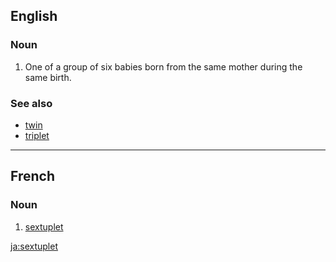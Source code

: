 {{wikipedia}}
==English==
{{coefficient}}
===Noun===
{{en-noun}}
#One of a group of six babies born from the same mother during the same birth.

===See also===
*[[twin]]
*[[triplet]]

----
==French==
===Noun===
{{fr-noun|m}}
#[[#Noun|sextuplet]]

[[ja:sextuplet]]